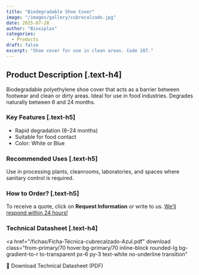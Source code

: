 ```yaml
---
title: "Biodegradable Shoe Cover"
image: "/images/gallery/cubrecalzado.jpg"
date: 2025-07-28
author: "Bioxiplas"
categories:
  - Products
draft: false
excerpt: "Shoe cover for use in clean areas. Code 107."
---
```


## Product Description [.text-h4]

Biodegradable polyethylene shoe cover that acts as a barrier between footwear and clean or dirty areas. Ideal for use in food industries. Degrades naturally between 6 and 24 months.

### Key Features [.text-h5]

- Rapid degradation (6–24 months)
- Suitable for food contact
- Color: White or Blue

### Recommended Uses [.text-h5]

Use in processing plants, cleanrooms, laboratories, and spaces where sanitary control is required.

### How to Order? [.text-h5]

To receive a quote, click on **Request Information** or write to us. <u>We’ll respond within 24 hours!</u>

### Technical Datasheet [.text-h4]

<a
  href="/fichas/Ficha-Técnica-cubrecalzado-Azul.pdf"
  download
  class="from-primary/70 hover:bg-primary/70 inline-block rounded-lg bg-gradient-to-r to-transparent px-6 py-3 text-white no-underline transition"
>
  📄 Download Technical Datasheet (PDF)
</a>

